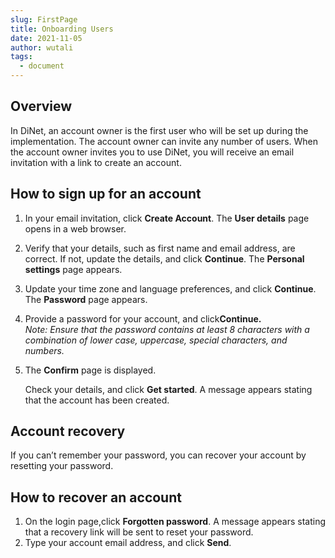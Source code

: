 ```yaml
---
slug: FirstPage
title: Onboarding Users
date: 2021-11-05
author: wutali
tags:
  - document
---
```

<!--StartFragment-->

## Overview

In DiNet, an account owner is the first user who will be set up during the implementation. The account owner can invite any number of users. When the account owner invites you to use DiNet, you will receive an email invitation with a link to create an account.

## How to sign up for an account

1. In your email invitation, click **Create Account**. The **User details** page opens in a web browser.
2. Verify that your details, such as first name and email address, are correct. If not, update the details, and click **Continue**. The **Personal settings** page appears.
3. Update your time zone and language preferences, and click **Continue**. The **Password** page appears.
4. Provide a password for your account, and click**Continue.**\
   *Note: Ensure that the password contains at least 8 characters with a combination of lower case, uppercase, special characters, and numbers.*
5. The **Confirm** page is displayed.

   Check your details, and click **Get started**. A message appears stating that the account has been created.

## Account recovery

If you can’t remember your password, you can recover your account by resetting your password.

## How to recover an account

1. On the login page,click **Forgotten password**. A message appears stating that a recovery link will be sent to reset your password.
2. Type your account email address, and click **Send**.

<!--EndFragment-->
